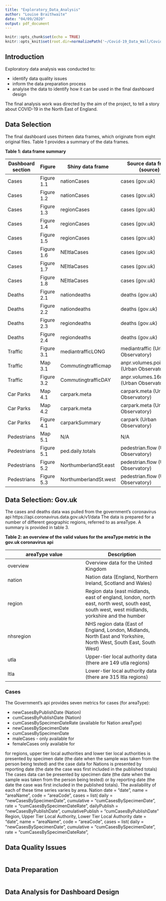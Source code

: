 ```yaml
---
title: "Exploratory_Data_Analysis"
author: "Louise Braithwaite"
date: "04/09/2020"
output: pdf_document
---
```


```r
knitr::opts_chunk$set(echo = TRUE)
knitr::opts_knit$set(root.dir=normalizePath('~/Covid-19_Data_Wall/Covid-19_DataWall_ProjectTemplate'))
```

## Introduction

Exploratory data analysis was conducted to:  

* identify data quality issues  
* inform the data preparation process   
* analyise the data to identify how it can be used in the final dashboard design

The final analysis work was directed by the aim of the project, to tell a story about COVID-19 in the North East of England. 

## Data Selection
The final dashboard uses thirteen data frames, which originate from eight original files. Table 1 provides a summary of the data frames.

**Table 1: data frame summary**  

Dashboard section | Figure | Shiny data frame | Source data frame (source)
------------- | ------------- | ------------- | -------------
Cases  | Figure 1.1 | nationCases | cases (gov.uk)
Cases  | Figure 1.2 | nationCases | cases (gov.uk)
Cases  | Figure 1.3 | regionCases | cases (gov.uk)
Cases | Figure 1.4 | regionCases | cases (gov.uk)
Cases | Figure 1.5 | regionCases | cases (gov.uk)
Cases | Figure 1.6 | NEltlaCases | cases (gov.uk)
Cases | Figure 1.7 | NEltlaCases | cases (gov.uk)
Cases | Figure 1.8 | NEltlaCases | cases (gov.uk)
Deaths | Figure 2.1 | nationdeaths | deaths (gov.uk)
Deaths | Figure 2.2 | nationdeaths | deaths (gov.uk)
Deaths | Figure 2.3 | regiondeaths | deaths (gov.uk)
Deaths | Figure 2.4 | regiondeaths | deaths (gov.uk)
Traffic | Figure 3.1 | mediantrafficLONG  | mediantraffic (Urban Observatory)
Traffic | Map 3.1 | Commutingtrafficmap | anpr.volumes.point.meta (Urban Observatory)
Traffic | Figure 3.2 | CommutingtrafficDAY | anpr.volumes.16min (Urban Observatory)
Car Parks | Map 4.1 | carpark.meta | carpark.meta (Urban Observatory)
Car Parks | Map 4.2 | carpark.meta | carpark.meta (Urban Observatory)
Car Parks | Figure 4.1 | carparkSummary | carpark (Urban Observatory)
Pedestrians | Map 5.1 | N/A | N/A 
Pedestrians | Figure 5.1 | ped.daily.totals | pedestrian.flow (Urban Observatory)
Pedestrians | Figure 5.2 | NorthumberlandSt.east | pedestrian.flow (Urban Observatory)
Pedestrians | Figure 5.3 | NorthumberlandSt.west | pedestrian.flow (Urban Observatory)

## Data Selection: Gov.uk  

The cases and deaths data was pulled from the government's coronavirus api https://api.coronavirus.data.gov.uk/v1/data
The data is prepared for a number of different geographic regions, referred to as areaType. A summary is provided in table 3. 

**Table 2: an overview of the valid values for the areaType metric in the gov.uk coronavirus api**  

areaType value | Description
------------- | -------------
overview  | Overview data for the United Kingdom
nation  | Nation data (England, Northern Ireland, Scotland and Wales) 
region  | Region data (east midlands, east of england, london, north east, north west, south east, south west, west midlands, yorkshire and the humber
nhsregion  | NHS region data (East of England, London, Midlands, North East and Yorkshire, North West, South East, South West)
utla  | Upper-tier local authority data (there are 149 utla regions)
ltla  | Lower-tier local authority data (there are 315 ltla regions) 



### Cases
The Government's api provides seven metrics for cases (for areaType):

* newCasesByPublishDate (Nation)
* cumCasesByPublishDate (Nation)
* cumCasesBySpecimenDateRate (available for Nation areaType)
* newCasesBySpecimenDate
* cumCasesBySpecimenDate
* maleCases - only available for 
* femaleCases only available for





for regions, upper tier local authorities and lower tier local authorities is presented by specimen date (the date when the sample was taken from the person being tested) and the case data for Nations is presented by reporting date (the date the case was first included in the published totals)
The cases data can be presented by specimen date (the date when the sample was taken from the person being tested) or by reporting date (the date the case was first included in the published totals). The availability of each of these time series varies by area.
Nation
date = "date", 
  name = "areaName", 
  code = "areaCode",
  cases = list( 
    daily = "newCasesBySpecimenDate",
    cumulative = "cumCasesBySpecimenDate",
    rate = "cumCasesBySpecimenDateRate",
    dailyPublish = "newCasesByPublishDate",
    cumulativePublish = "cumCasesByPublishDate"
Region, Upper Tier Local Authority, Lower Tier Local Authority
date = "date", 
  name = "areaName", 
  code = "areaCode",
  cases = list( 
    daily = "newCasesBySpecimenDate",
    cumulative = "cumCasesBySpecimenDate",
    rate = "cumCasesBySpecimenDateRate",


## Data Quality Issues

```r

```

## Data Preparation



```r

```

## Data Analysis for Dashboard Design
